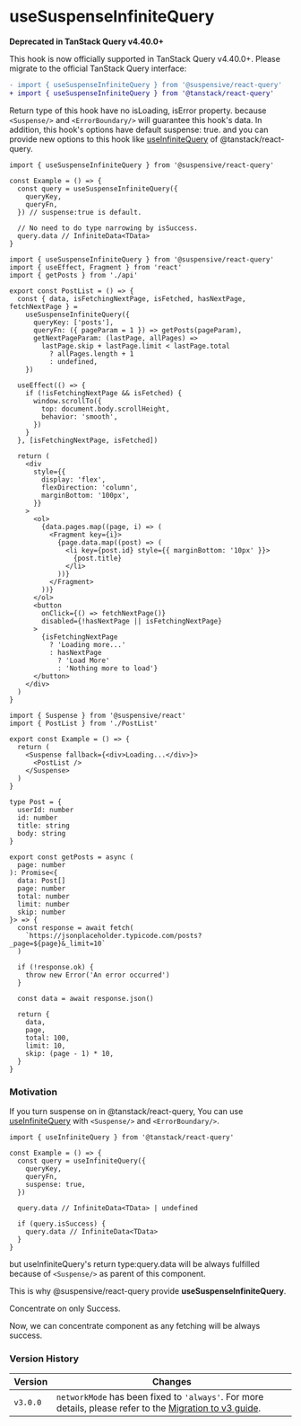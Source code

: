 
# useSuspenseInfiniteQuery

<Callout type='warning'>

**Deprecated in TanStack Query v4.40.0+**

This hook is now officially supported in TanStack Query v4.40.0+. Please migrate to the official TanStack Query interface:

```diff
- import { useSuspenseInfiniteQuery } from '@suspensive/react-query'
+ import { useSuspenseInfiniteQuery } from '@tanstack/react-query'
```

</Callout>

Return type of this hook have no isLoading, isError property. because `<Suspense/>` and `<ErrorBoundary/>` will guarantee this hook's data. In addition, this hook's options have default suspense: true. and you can provide new options to this hook like [useInfiniteQuery](https://tanstack.com/query/v4/docs/react/reference/useInfiniteQuery) of @tanstack/react-query.

```tsx /useSuspenseInfiniteQuery/
import { useSuspenseInfiniteQuery } from '@suspensive/react-query'

const Example = () => {
  const query = useSuspenseInfiniteQuery({
    queryKey,
    queryFn,
  }) // suspense:true is default.

  // No need to do type narrowing by isSuccess.
  query.data // InfiniteData<TData>
}
```

<Sandpack>

```tsx PostList.tsx active
import { useSuspenseInfiniteQuery } from '@suspensive/react-query'
import { useEffect, Fragment } from 'react'
import { getPosts } from './api'

export const PostList = () => {
  const { data, isFetchingNextPage, isFetched, hasNextPage, fetchNextPage } =
    useSuspenseInfiniteQuery({
      queryKey: ['posts'],
      queryFn: ({ pageParam = 1 }) => getPosts(pageParam),
      getNextPageParam: (lastPage, allPages) =>
        lastPage.skip + lastPage.limit < lastPage.total
          ? allPages.length + 1
          : undefined,
    })

  useEffect(() => {
    if (!isFetchingNextPage && isFetched) {
      window.scrollTo({
        top: document.body.scrollHeight,
        behavior: 'smooth',
      })
    }
  }, [isFetchingNextPage, isFetched])

  return (
    <div
      style={{
        display: 'flex',
        flexDirection: 'column',
        marginBottom: '100px',
      }}
    >
      <ol>
        {data.pages.map((page, i) => (
          <Fragment key={i}>
            {page.data.map((post) => (
              <li key={post.id} style={{ marginBottom: '10px' }}>
                {post.title}
              </li>
            ))}
          </Fragment>
        ))}
      </ol>
      <button
        onClick={() => fetchNextPage()}
        disabled={!hasNextPage || isFetchingNextPage}
      >
        {isFetchingNextPage
          ? 'Loading more...'
          : hasNextPage
            ? 'Load More'
            : 'Nothing more to load'}
      </button>
    </div>
  )
}
```

```tsx Example.tsx
import { Suspense } from '@suspensive/react'
import { PostList } from './PostList'

export const Example = () => {
  return (
    <Suspense fallback={<div>Loading...</div>}>
      <PostList />
    </Suspense>
  )
}
```

```tsx api.ts
type Post = {
  userId: number
  id: number
  title: string
  body: string
}

export const getPosts = async (
  page: number
): Promise<{
  data: Post[]
  page: number
  total: number
  limit: number
  skip: number
}> => {
  const response = await fetch(
    `https://jsonplaceholder.typicode.com/posts?_page=${page}&_limit=10`
  )

  if (!response.ok) {
    throw new Error('An error occurred')
  }

  const data = await response.json()

  return {
    data,
    page,
    total: 100,
    limit: 10,
    skip: (page - 1) * 10,
  }
}
```

</Sandpack>

### Motivation

If you turn suspense on in @tanstack/react-query, You can use [useInfiniteQuery](https://tanstack.com/query/v4/docs/react/reference/useInfiniteQuery) with `<Suspense/>` and `<ErrorBoundary/>`.

```tsx /useInfiniteQuery/
import { useInfiniteQuery } from '@tanstack/react-query'

const Example = () => {
  const query = useInfiniteQuery({
    queryKey,
    queryFn,
    suspense: true,
  })

  query.data // InfiniteData<TData> | undefined

  if (query.isSuccess) {
    query.data // InfiniteData<TData>
  }
}
```

but useInfiniteQuery's return type:query.data will be always fulfilled because of `<Suspense/>` as parent of this component.

This is why @suspensive/react-query provide **useSuspenseInfiniteQuery**.

<Callout>

Concentrate on only Success.

Now, we can concentrate component as any fetching will be always success.

</Callout>

### Version History

| Version  | Changes                                                                                                                                   |
| -------- | ----------------------------------------------------------------------------------------------------------------------------------------- |
| `v3.0.0` | `networkMode` has been fixed to `'always'`. For more details, please refer to the [Migration to v3 guide](./migration/migrate-to-v3.mdx). |
